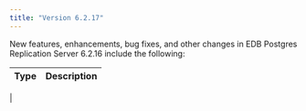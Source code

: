 ```yaml
---
title: "Version 6.2.17"
---
```



New features, enhancements, bug fixes, and other changes in EDB Postgres Replication Server 6.2.16 include the following:

| Type        | Description |
| ----------- |------------ |
| 

